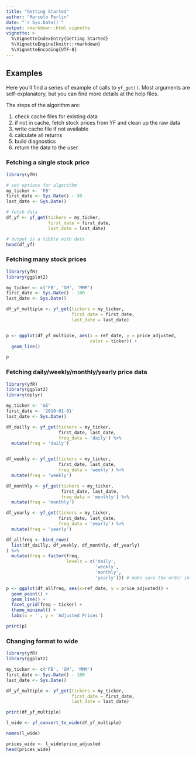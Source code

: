```yaml
---
title: "Getting Started"
author: "Marcelo Perlin"
date: "`r Sys.Date()`"
output: rmarkdown::html_vignette
vignette: >
  %\VignetteIndexEntry{Getting Started}
  %\VignetteEngine{knitr::rmarkdown}
  %\VignetteEncoding{UTF-8}
---
```


## Examples

Here you'll find a series of example of calls to `yf_get()`. Most arguments
are self-explanatory, but you can find more details at the help files.

The steps of the algorithm are:

1. check cache files for existing data
2. if not in cache, fetch stock prices from YF and clean up the raw data
3. write cache file if not available
4. calculate all returns
5. build diagnostics
6. return the data to the user

### Fetching a single stock price

```r
library(yfR)

# set options for algorithm
my_ticker <- 'FB'
first_date <- Sys.Date() - 30
last_date <- Sys.Date()

# fetch data
df_yf <- yf_get(tickers = my_ticker, 
                first_date = first_date,
                last_date = last_date)

# output is a tibble with data
head(df_yf)
```


### Fetching many stock prices

```r
library(yfR)
library(ggplot2)

my_ticker <- c('FB', 'GM', 'MMM')
first_date <- Sys.Date() - 100
last_date <- Sys.Date()

df_yf_multiple <- yf_get(tickers = my_ticker, 
                         first_date = first_date,
                         last_date = last_date)


p <- ggplot(df_yf_multiple, aes(x = ref_date, y = price_adjusted,
                                color = ticker)) + 
  geom_line()

p

```


### Fetching daily/weekly/monthly/yearly price data 

```r
library(yfR)
library(ggplot2)
library(dplyr)

my_ticker <- 'GE'
first_date <- '2010-01-01'
last_date <- Sys.Date()

df_dailly <- yf_get(tickers = my_ticker, 
                    first_date, last_date, 
                    freq_data = 'daily') %>%
  mutate(freq = 'daily')


df_weekly <- yf_get(tickers = my_ticker, 
                    first_date, last_date, 
                    freq_data = 'weekly') %>%
  mutate(freq = 'weekly')

df_monthly <- yf_get(tickers = my_ticker, 
                     first_date, last_date, 
                     freq_data = 'monthly') %>%
  mutate(freq = 'monthly')

df_yearly <- yf_get(tickers = my_ticker, 
                    first_date, last_date, 
                    freq_data = 'yearly') %>%
  mutate(freq = 'yearly')

df_allfreq <- bind_rows(
  list(df_dailly, df_weekly, df_monthly, df_yearly)
) %>%
  mutate(freq = factor(freq, 
                       levels = c('daily', 
                                  'weekly',
                                  'monthly',
                                  'yearly'))) # make sure the order in plot is right

p <- ggplot(df_allfreq, aes(x=ref_date, y = price_adjusted)) + 
  geom_point() + 
  geom_line() + 
  facet_grid(freq ~ ticker) + 
  theme_minimal() + 
  labs(x = '', y = 'Adjusted Prices')

print(p)
```


### Changing format to wide

```r
library(yfR)
library(ggplot2)

my_ticker <- c('FB', 'GM', 'MMM')
first_date <- Sys.Date() - 100
last_date <- Sys.Date()

df_yf_multiple <- yf_get(tickers = my_ticker, 
                         first_date = first_date,
                         last_date = last_date)

print(df_yf_multiple)

l_wide <- yf_convert_to_wide(df_yf_multiple)

names(l_wide)

prices_wide <- l_wide$price_adjusted
head(prices_wide)
```
